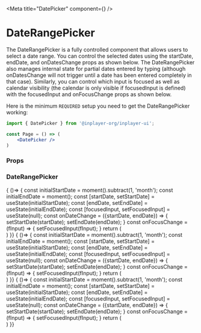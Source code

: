 
<Meta title="DatePicker" component={<DatePicker/>} />

# DateRangePicker

The DateRangePicker is a fully controlled component that allows users to select a date range. 
You can control the selected dates using the startDate, endDate, and onDatesChange props as shown below. 
The DateRangePicker also manages internal state for partial dates entered by typing (although onDatesChange 
will not trigger until a date has been entered completely in that case). 
Similarly, you can control which input is focused as well as calendar visibility (the calendar is only visible if focusedInput is defined) 
with the focusedInput and onFocusChange props as shown below.

Here is the minimum `REQUIRED` setup you need to get the DateRangePicker working:

```jsx
import { DatePicker } from '@inplayer-org/inplayer-ui';

const Page = () => (
    <DatePicker />
)
```

### Props
<Props of={DatePicker}/>

### DateRangePicker
<Preview withSource="open">
  <Story name="default">
    { ()=> {
    const initialStartDate = moment().subtract(1, 'month');
    const initialEndDate = moment();
    const [startDate, setStartDate] = useState(initialStartDate);
    const [endDate, setEndDate] = useState(initialEndDate);
    const [focusedInput, setFocusedInput] = useState(null);
    const onDateChange = ({startDate, endDate}) => {
        setStartDate(startDate);
        setEndDate(endDate);
    }
    const onFocusChange = (fInput) => {
        setFocusedInput(fInput);
    }
        return (
            <div style={{ height: '330px'}}>
                <DatePicker
                    showInnerPresets
                    startDate={startDate}
                    startDateId="startDate"
                    endDate={endDate}
                    endDateId="endDate"
                    onDateChange={onDateChange}
                    focusedInput={focusedInput}
                    onFocusChange={onFocusChange}
                />
            </div>
        )
  }}
  </Story>
</Preview>

<Preview withSource="open">
  <Story name="with presets">
    { ()=> {
    const initialStartDate = moment().subtract(1, 'month');
    const initialEndDate = moment();
    const [startDate, setStartDate] = useState(initialStartDate);
    const [endDate, setEndDate] = useState(initialEndDate);
    const [focusedInput, setFocusedInput] = useState(null);
    const onDateChange = ({startDate, endDate}) => {
        setStartDate(startDate);
        setEndDate(endDate);
    }
    const onFocusChange = (fInput) => {
        setFocusedInput(fInput);
    }
        return (
            <div style={{ height: '330px'}}>
                <DatePicker
                    showPresets
                    showInnerPresets
                    startDate={startDate}
                    startDateId="startDate"
                    endDate={endDate}
                    endDateId="endDate"
                    onDateChange={onDateChange}
                    focusedInput={focusedInput}
                    onFocusChange={onFocusChange}
                    showPresets      
                />
            </div>
        )
  }}
  </Story>
</Preview>

<Preview withSource="open">
  <Story name="with dropdown presets">
    { ()=> {
    const initialStartDate = moment().subtract(1, 'month');
    const initialEndDate = moment();
    const [startDate, setStartDate] = useState(initialStartDate);
    const [endDate, setEndDate] = useState(initialEndDate);
    const [focusedInput, setFocusedInput] = useState(null);
    const onDateChange = ({startDate, endDate}) => {
        setStartDate(startDate);
        setEndDate(endDate);
    }
    const onFocusChange = (fInput) => {
        setFocusedInput(fInput);
    }
        return (
            <div style={{ height: '330px'}}>
                <DatePicker
                    showPresets
                    showInnerPresets
                    startDate={startDate}
                    startDateId="startDate"
                    endDate={endDate}
                    endDateId="endDate"
                    onDateChange={onDateChange}
                    focusedInput={focusedInput}
                    onFocusChange={onFocusChange}
                    showPresetsWithDropdown      
                />
            </div>
        )
  }}
  </Story>
</Preview>